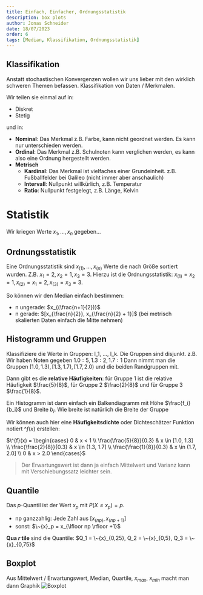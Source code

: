 ```yaml
---
title: Einfach, Einfacher, Ordnungsstatistik
description: box plots
author: Jonas Schneider
date: 18/07/2023
order: 6
tags: [Median, Klassifikation, Ordnungsstatistik] 
---
```


## Klassifikation

Anstatt stochastischen Konvergenzen wollen wir uns lieber mit den wirklich schweren Themen befassen. Klassifikation von Daten / Merkmalen.

Wir teilen sie einmal auf in:
  - Diskret
  - Stetig

und in:
  - **Nominal**: Das Merkmal z.B. Farbe, kann nicht geordnet werden. Es kann nur unterschieden werden. 
  - **Ordinal**: Das Merkmal z.B. Schulnoten kann verglichen werden, es kann also eine Ordnung hergestellt werden.
  - **Metrisch**
    - **Kardinal**: Das Merkmal ist vielfaches einer Grundeinheit. z.B. Fußballfelder bei Galileo (nicht immer aber anschaulich)
    - **Intervall**: Nullpunkt willkürlich, z.B. Temperatur
    - **Ratio**: Nullpunkt festgelegt, z.B. Länge, Kelvin

# Statistik

Wir kriegen Werte $x_1, ..., x_n$ gegeben...

## Ordnungsstatistik

Eine Ordnungsstatistik sind $x_{(1)}, ..., x_{(n)}$ Werte die nach Größe sortiert wurden. Z.B. $x_1 = 2, x_2 = 1, x_3 = 3$. Hierzu ist die Ordnungsstatistik:
$x_{(1)} = x_2 = 1, x_{(2)} = x_1 = 2, x_{(3)} = x_3 =  3$.

So können wir den Median einfach bestimmen: 
  - n ungerade: $x_{(\frac{n+1}{2})}$
  - n gerade: $[x_{\frac{n}{2}}, x_{\frac{n}{2} + 1}]$ (bei metrisch skalierten Daten einfach die Mitte nehmen)

## Histogramm und Gruppen

Klassifiziere die Werte in Gruppen: l_1, ..., l_k. Die Gruppen sind disjunkt.
z.B. Wir haben Noten gegeben $1.0: 5, 1.3: 2, 1.7: 1$
Dann nimmt man die Gruppen $[1.0, 1.3), [1.3, 1.7), [1.7, 2.0)$ und die beiden Randgruppen mit.

Dann gibt es die **relative Häufigkeiten**: für Gruppe 1 ist die relative Häufigkeit $\frac{5}{8}$, für Gruppe 2 $\frac{2}{8}$ und für Gruppe 3 $\frac{1}{8}$.

Ein Histogramm ist dann einfach ein Balkendiagramm mit Höhe $\frac{f_i}{b_i}$ und Breite $b_i$. Wie breite ist natürlich die Breite der Gruppe

Wir können auch hier eine **Häufigkeitsdichte** oder Dichteschätzer Funktion notiert $\^{f}(x)$ erstellen:

$\^{f}(x) = \begin{cases} 0 & x < 1 \\ \frac{\frac{5}{8}}{0.3} & x \in [1.0, 1.3] \\ \frac{\frac{2}{8}}{0.3} & x \in (1.3, 1.7] \\ \frac{\frac{1}{8}}{0.3} & x \in (1.7, 2.0] \\ 0 & x > 2.0  \end{cases}$

> Der Erwartungswert ist dann ja einfach Mittelwert und Varianz kann mit Verschiebungssatz leichter sein. 

## Quantile

Das $p$-Quantil ist der Wert $x_p$ mit $P(X \leq x_p) = p$.
  - np ganzzahlig: Jede Zahl aus $[x_{(np)}, x_{(np+1)}]$
  - sonst: $\~{x}_p = x_{\lfloor np \rfloor +1}$

**Qua _r_ tile** sind die Quantile:
$Q_1 = \~{x}_{0,25}, Q_2 = \~{x}_{0,5}, Q_3 = \~{x}_{0,75}$

## Boxplot

  Aus Mittelwert / Erwartungswert, Median, Quartile, $x_{max}$, $x_{min}$ macht man dann Graphik
  ![Boxplot](/teaching-assets/wsi/boxplot.png)

